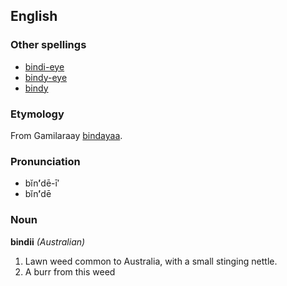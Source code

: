 ==English==
===Other spellings===
*[[bindi-eye]]
*[[bindy-eye]]
*[[bindy]]
===Etymology===
From Gamilaraay [[bindayaa]].
===Pronunciation===
*bĭn'''′'''dē-ī′
*bĭn'''′'''dē
===Noun===
'''bindii''' ''(Australian)''
#Lawn weed common to Australia, with a small stinging nettle.
#A burr from this weed